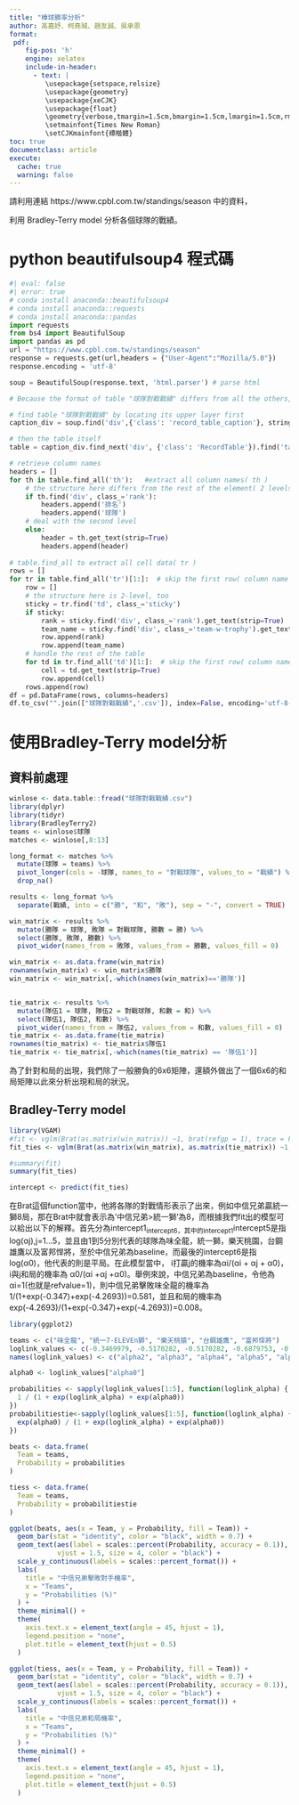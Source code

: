 ```yaml
---
title: "棒球勝率分析"
author: 高嘉妤、柯堯珹、趙友誠、吳承恩
format:
 pdf:
    fig-pos: 'h'
    engine: xelatex
    include-in-header:
      - text: |
         \usepackage{setspace,relsize}
         \usepackage{geometry}
         \usepackage{xeCJK}
         \usepackage{float}
         \geometry{verbose,tmargin=1.5cm,bmargin=1.5cm,lmargin=1.5cm,rmargin=1.5cm}
         \setmainfont{Times New Roman}
         \setCJKmainfont{標楷體}
toc: true
documentclass: article
execute: 
  cache: true
  warning: false
---
```

請利用連結 https://www.cpbl.com.tw/standings/season 中的資料，

利用 Bradley-Terry model 分析各個球隊的戰績。

# python beautifulsoup4 程式碼

```python
#| eval: false
#| error: true
# conda install anaconda::beautifulsoup4
# conda install anaconda::requests
# conda install anaconda::pandas
import requests
from bs4 import BeautifulSoup
import pandas as pd
url = "https://www.cpbl.com.tw/standings/season"
response = requests.get(url,headers = {"User-Agent":"Mozilla/5.0"})
response.encoding = 'utf-8'

soup = BeautifulSoup(response.text, 'html.parser') # parse html

# Because the format of table "球隊對戰戰績" differs from all the others, we handle this seperately.

# find table "球隊對戰戰績" by locating its upper layer first
caption_div = soup.find('div',{'class': 'record_table_caption'}, string="球隊對戰戰績")

# then the table itself
table = caption_div.find_next('div', {'class': 'RecordTable'}).find('table')

# retrieve column names
headers = []
for th in table.find_all('th'):   #extract all column names( th )
    # the structure here differs from the rest of the element( 2 levels )
    if th.find('div', class_='rank'):
        headers.append('排名')
        headers.append('球隊')
    # deal with the second level
    else:
        header = th.get_text(strip=True)
        headers.append(header)
  
# table.find_all to extract all cell data( tr )
rows = []
for tr in table.find_all('tr')[1:]:  # skip the first row( column name )
    row = []
    # the structure here is 2-level, too
    sticky = tr.find('td', class_='sticky')
    if sticky:
        rank = sticky.find('div', class_='rank').get_text(strip=True)
        team_name = sticky.find('div', class_='team-w-trophy').get_text(strip=True)
        row.append(rank)
        row.append(team_name)
    # handle the rest of the table
    for td in tr.find_all('td')[1:]:  # skip the first row( column name )
        cell = td.get_text(strip=True)
        row.append(cell)
    rows.append(row)
df = pd.DataFrame(rows, columns=headers)
df.to_csv("".join(["球隊對戰戰績",'.csv']), index=False, encoding='utf-8-sig')
```

# 使用Bradley-Terry model分析

## 資料前處理

```r
winlose <- data.table::fread("球隊對戰戰績.csv")
library(dplyr)
library(tidyr)
library(BradleyTerry2)
teams <- winlose$球隊
matches <- winlose[,8:13]

long_format <- matches %>%
  mutate(球隊 = teams) %>%
  pivot_longer(cols = -球隊, names_to = "對戰球隊", values_to = "戰績") %>%
  drop_na()

results <- long_format %>%
  separate(戰績, into = c("勝", "和", "敗"), sep = "-", convert = TRUE)

win_matrix <- results %>%
  mutate(勝隊 = 球隊, 敗隊 = 對戰球隊, 勝數 = 勝) %>%
  select(勝隊, 敗隊, 勝數) %>%
  pivot_wider(names_from = 敗隊, values_from = 勝數, values_fill = 0)

win_matrix <- as.data.frame(win_matrix)
rownames(win_matrix) <- win_matrix$勝隊
win_matrix <- win_matrix[,-which(names(win_matrix)=='勝隊')]


tie_matrix <- results %>%
  mutate(隊伍1 = 球隊, 隊伍2 = 對戰球隊, 和數 = 和) %>%
  select(隊伍1, 隊伍2, 和數) %>%
  pivot_wider(names_from = 隊伍2, values_from = 和數, values_fill = 0)
tie_matrix <- as.data.frame(tie_matrix)
rownames(tie_matrix) <- tie_matrix$隊伍1
tie_matrix <- tie_matrix[,-which(names(tie_matrix) == '隊伍1')]
```
為了針對和局的出現，我們除了一般勝負的6x6矩陣，還額外做出了一個6x6的和局矩陣以此來分析出現和局的狀況。

## Bradley-Terry model

```r
library(VGAM)
#fit <- vglm(Brat(as.matrix(win_matrix)) ~1, brat(refgp = 1), trace = FALSE, crit = "coef")
fit_ties <- vglm(Brat(as.matrix(win_matrix), as.matrix(tie_matrix)) ~1, bratt(refgp = 1,refvalue = 1), trace = FALSE,crit = "coef")

#summary(fit)
summary(fit_ties)

intercept <- predict(fit_ties)

```
在Brat這個function當中，他將各隊的對戰情形表示了出來，例如中信兄弟贏統一獅8局，那在Brat中就會表示為'中信兄弟>統一獅'為8，而根據我們fit出的模型可以給出以下的解釋。首先分為intercept1~intercept6，其中的intercept1~intercept5是指log(αj),j=1...5，並且由1到5分別代表的球隊為味全龍，統一獅，樂天桃園，台鋼雄鷹以及富邦悍將，至於中信兄弟為baseline，而最後的intercept6是指log(α0)，他代表的則是平局。在此模型當中， i打贏j的機率為αi/(αi + αj + α0)，i與j和局的機率為 α0/(αi +αj +α0)。舉例來說，中信兄弟為baseline，令他為αi=1(也就是refvalue=1)，則中信兄弟擊敗味全龍的機率為1/(1+exp(-0.347)+exp(-4.2693))=0.581，並且和局的機率為exp(-4.2693)/(1+exp(-0.347)+exp(-4.2693))=0.008。
```r
library(ggplot2)

teams <- c("味全龍", "統一7-ELEVEn獅", "樂天桃猿", "台鋼雄鷹", "富邦悍將")
loglink_values <- c(-0.3469979, -0.5170282, -0.5170282, -0.6879753, -0.8036663, -4.269289)
names(loglink_values) <- c("alpha2", "alpha3", "alpha4", "alpha5", "alpha6", "alpha0")

alpha0 <- loglink_values["alpha0"]

probabilities <- sapply(loglink_values[1:5], function(loglink_alpha) {
  1 / (1 + exp(loglink_alpha) + exp(alpha0))
})
probabilitiestie<-sapply(loglink_values[1:5], function(loglink_alpha) {
  exp(alpha0) / (1 + exp(loglink_alpha) + exp(alpha0))
})

beats <- data.frame(
  Team = teams,
  Probability = probabilities
)

tiess <- data.frame(
  Team = teams,
  Probability = probabilitiestie
)

ggplot(beats, aes(x = Team, y = Probability, fill = Team)) +
  geom_bar(stat = "identity", color = "black", width = 0.7) +
  geom_text(aes(label = scales::percent(Probability, accuracy = 0.1)), 
            vjust = 1.5, size = 4, color = "black") +
  scale_y_continuous(labels = scales::percent_format()) +
  labs(
    title = "中信兄弟擊敗對手機率",
    x = "Teams",
    y = "Probabilities (%)"
  ) +
  theme_minimal() +
  theme(
    axis.text.x = element_text(angle = 45, hjust = 1),
    legend.position = "none",
    plot.title = element_text(hjust = 0.5)
  )

ggplot(tiess, aes(x = Team, y = Probability, fill = Team)) +
  geom_bar(stat = "identity", color = "black", width = 0.7) +
  geom_text(aes(label = scales::percent(Probability, accuracy = 0.1)), 
            vjust = 1.5, size = 4, color = "black") +
  scale_y_continuous(labels = scales::percent_format()) +
  labs(
    title = "中信兄弟和局機率",
    x = "Teams",
    y = "Probabilities (%)"
  ) +
  theme_minimal() +
  theme(
    axis.text.x = element_text(angle = 45, hjust = 1),
    legend.position = "none",
    plot.title = element_text(hjust = 0.5)
  )



```









